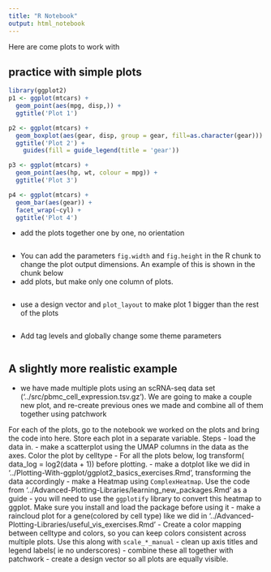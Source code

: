 ```yaml
---
title: "R Notebook"
output: html_notebook
---
```


Here are come plots to work with 

## practice with simple plots 

```r
library(ggplot2)
p1 <- ggplot(mtcars) + 
  geom_point(aes(mpg, disp,)) + 
  ggtitle('Plot 1')

p2 <- ggplot(mtcars) + 
  geom_boxplot(aes(gear, disp, group = gear, fill=as.character(gear))) + 
  ggtitle('Plot 2') + 
    guides(fill = guide_legend(title = 'gear'))

p3 <- ggplot(mtcars) + 
  geom_point(aes(hp, wt, colour = mpg)) + 
  ggtitle('Plot 3')

p4 <- ggplot(mtcars) + 
  geom_bar(aes(gear)) + 
  facet_wrap(~cyl) + 
  ggtitle('Plot 4')
```

- add the plots together one by one, no orientation

```r

```


- You can add the parameters `fig.width` and `fig.height` in the R chunk to change the plot output dimensions. An example of this is shown in the chunk below
- add plots, but make only one column of plots. 

```r

```

- use a design vector and `plot_layout` to make plot 1 bigger than the rest of the plots 

```r

```

- Add tag levels and globally change some theme parameters

```r

```


## A slightly more realistic example

- we have made multiple plots using an scRNA-seq data set ('../src/pbmc_cell_expression.tsv.gz'). We are going to make a couple new plot, and  re-create previous ones we made and combine all of them together using patchwork

For each of the plots, go to the notebook we worked on the plots and bring the code into here. Store each plot in a separate variable.
Steps
- load the data in. 
- make a scatterplot using the UMAP columns in the data as the axes. Color the plot by celltype 
- For all the plots below, log transform( data_log = log2(data + 1)) before plotting. 
- make a dotplot like we did in '../Plotting-With-ggplot/ggplot2_basics_exercises.Rmd', transforming the data accordingly
- make a Heatmap using `ComplexHeatmap`. Use the code from '../Advanced-Plotting-Libraries/learning_new_packages.Rmd' as a guide 
  - you will need to use the `ggplotify` library to convert this heatmap to ggplot. Make sure you install and load the package before using it
- make a raincloud plot for a gene(colored by cell type) like we did in '../Advanced-Plotting-Libraries/useful_vis_exercises.Rmd'
- Create a color mapping between celltype and colors, so you can keep colors consistent across multiple plots. Use this along with `scale_*_manual`
- clean up axis titles and legend labels( ie no underscores)
- combine these all together with patchwork
  - create a design vector so all plots are equally visible. 

```r

```





